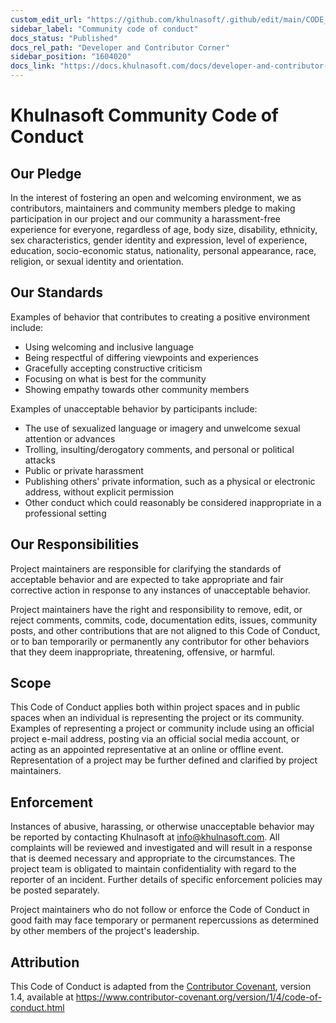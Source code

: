 ```yaml
---
custom_edit_url: "https://github.com/khulnasoft/.github/edit/main/CODE_OF_CONDUCT.md"
sidebar_label: "Community code of conduct"
docs_status: "Published"
docs_rel_path: "Developer and Contributor Corner"
sidebar_position: "1604020"
docs_link: "https://docs.khulnasoft.com/docs/developer-and-contributor-corner/community-code-of-conduct"
---
```



# Khulnasoft Community Code of Conduct

## Our Pledge

In the interest of fostering an open and welcoming environment, we as
contributors, maintainers and community members pledge to making participation in our project and
our community a harassment-free experience for everyone, regardless of age, body
size, disability, ethnicity, sex characteristics, gender identity and expression,
level of experience, education, socio-economic status, nationality, personal
appearance, race, religion, or sexual identity and orientation.

## Our Standards

Examples of behavior that contributes to creating a positive environment
include:

-   Using welcoming and inclusive language
-   Being respectful of differing viewpoints and experiences
-   Gracefully accepting constructive criticism
-   Focusing on what is best for the community
-   Showing empathy towards other community members

Examples of unacceptable behavior by participants include:

-   The use of sexualized language or imagery and unwelcome sexual attention or
    advances
-   Trolling, insulting/derogatory comments, and personal or political attacks
-   Public or private harassment
-   Publishing others' private information, such as a physical or electronic
    address, without explicit permission
-   Other conduct which could reasonably be considered inappropriate in a
    professional setting

## Our Responsibilities

Project maintainers are responsible for clarifying the standards of acceptable
behavior and are expected to take appropriate and fair corrective action in
response to any instances of unacceptable behavior.

Project maintainers have the right and responsibility to remove, edit, or
reject comments, commits, code, documentation edits, issues, community posts, and other contributions
that are not aligned to this Code of Conduct, or to ban temporarily or
permanently any contributor for other behaviors that they deem inappropriate,
threatening, offensive, or harmful.

## Scope

This Code of Conduct applies both within project spaces and in public spaces
when an individual is representing the project or its community. Examples of
representing a project or community include using an official project e-mail
address, posting via an official social media account, or acting as an appointed
representative at an online or offline event. Representation of a project may be
further defined and clarified by project maintainers.

## Enforcement

Instances of abusive, harassing, or otherwise unacceptable behavior may be
reported by contacting Khulnasoft at info@khulnasoft.com. All
complaints will be reviewed and investigated and will result in a response that
is deemed necessary and appropriate to the circumstances. The project team is
obligated to maintain confidentiality with regard to the reporter of an incident.
Further details of specific enforcement policies may be posted separately.

Project maintainers who do not follow or enforce the Code of Conduct in good
faith may face temporary or permanent repercussions as determined by other
members of the project's leadership.

## Attribution

This Code of Conduct is adapted from the [Contributor Covenant][homepage], version 1.4,
available at <https://www.contributor-covenant.org/version/1/4/code-of-conduct.html>

[homepage]: https://www.contributor-covenant.org
